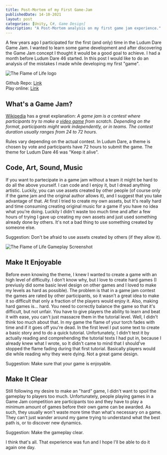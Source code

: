 ```yaml
---
title: Post-Mortem of my First Game-Jam
publishedDate: 14-10-2021
layout: post
categories: [Unity, C#, Game Design]
description: "A Post-Mortem analysis on my first game jam experience."
---
```


A few years ago I participated for the first (and only) time in the Ludum Dare Game Jam. I wanted to learn some game development and after discovering the Game Jam concept I thought it would be a good goal to achieve. I had a month before Ludum Dare 46 started.
In this post I would like to do an analysis of the mistakes I made while developing my first "game".

![The Flame of Life logo](/image/game-jam/logo.jpg)

Github Repo: [Link](https://github.com/PandaSekh/LudumDare_46)    
Play online: [Link](https://pandasekh.itch.io/the-flame-of-life)

## What's a Game Jam?
[Wikipedia](https://en.wikipedia.org/wiki/Game_jam) has a great explanation:
*A game jam is a contest where participants try to make a [video game](https://en.wikipedia.org/wiki/Video_game "Video game") from scratch. Depending on the format, participants might work independently, or in teams. The contest duration usually ranges from 24 to 72 hours.*

Rules vary depending on the actual contest. In Ludum Dare, a theme is chosen by vote and participants have 72 hours to submit the game. 
The theme for Ludum Dare 46 was "Keep it alive".

## Code, Art, Sound, Music
If you want to partecipate in a game jam without a team it might be hard to do all the above yourself. I can code and I enjoy it, but I dread anything artistic. Luckily, you can use assets created by other people (of course only if the game jam and the original author allows it), and I suggest that you take advantage of that. 
At first I tried to create my own assets, but It's really hard and time consuming creating original music for a game if you have no idea what you're doing.
Luckily I didn't waste too much time and after a few hours of trying I gave up creating my own assets and just used something already done by others. It's not a bad thing to use something created by someone else.

Suggestion: Don't be afraid to use assets created by others (if they allow it).

![The Flame of Life Gameplay Screenshot](/image/game-jam/gameplay.jpg)

## Make It Enjoyable
Before even knowing the theme, I knew I wanted to create a game with an high level of difficulty. 
I don't know why, but I love to create hard games (I previusly did some basic level design on other games and I loved to make my levels as hard as possible).
The problem is that in a game jam contest the games are rated by other participants, so it wasn't a great idea to make it so difficult that only a fraction of the players would enjoy it.
Also, making hard games is... hard. You need to correctly balance the game so that it's difficult, but not unfair. You have to give players the ability to learn and beat it with ease, you can't just massacre them in the tutorial level.
Well, I didn't think too much about that. In my game the flame of your torch fades with time and if it goes off you're dead. In the first level I put some text to create a basic story and to do a quick tutorial.
Unfortunately, I didn't test it by actually reading and comprehending the tutorial texts I had put in, because I already knew what I wrote, so It didn't came to mind that I should've stopped the flame fading during that first tutorial. Basically players would die while reading why they were dying. Not a great game design.

Suggestion: Make sure that your game is enjoyable.

## Make It Clear
Still following my desire to make an "hard" game, I didn't want to spoil the gameplay to players too much.
Unfortunately, people playing games in a Game Jam competition are participants too and they have to play a minimum amount of games before their own game can be awarded. As such, they usually won't waste more time than what's necessary on a game. They can't just wander around my game trying to understand what the best path is, or to discover new dynamics.

Suggestion: Make the gameplay clear.


I think that's all. That experience was fun and I hope I'll be able to do it again one day.